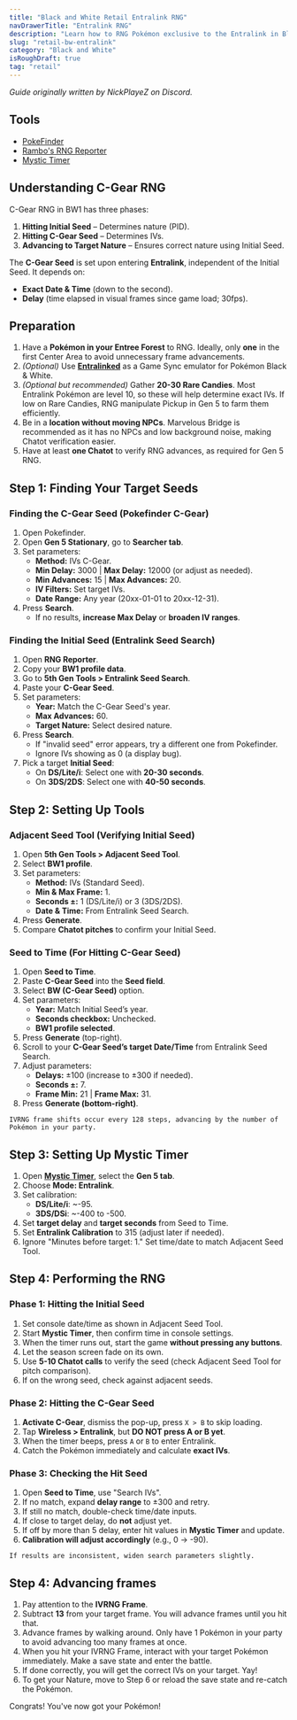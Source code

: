 ```yaml
---
title: "Black and White Retail Entralink RNG"
navDrawerTitle: "Entralink RNG"
description: "Learn how to RNG Pokémon exclusive to the Entralink in Black and White, including event-only encounters like Arceus."
slug: "retail-bw-entralink"
category: "Black and White"
isRoughDraft: true
tag: "retail"
---
```


_Guide originally written by NickPlayeZ on Discord._

## Tools

- [PokeFinder](https://github.com/Admiral-Fish/PokeFinder/releases)
- [Rambo's RNG Reporter](https://ci.appveyor.com/project/Bambo-Rambo/rngreporter/build/artifacts)
- [Mystic Timer](/mystic-timer)

## Understanding C-Gear RNG

C-Gear RNG in BW1 has three phases:

1. **Hitting Initial Seed** – Determines nature (PID).
2. **Hitting C-Gear Seed** – Determines IVs.
3. **Advancing to Target Nature** – Ensures correct nature using Initial Seed.

The **C-Gear Seed** is set upon entering **Entralink**, independent of the Initial Seed. It depends on:

- **Exact Date & Time** (down to the second).
- **Delay** (time elapsed in visual frames since game load; 30fps).

## Preparation

1. Have a **Pokémon in your Entree Forest** to RNG. Ideally, only **one** in the first Center Area to avoid unnecessary frame advancements.
2. _(Optional)_ Use **[Entralinked](https://github.com/kuroppoi/entralinked)** as a Game Sync emulator for Pokémon Black & White.
3. _(Optional but recommended)_ Gather **20-30 Rare Candies**. Most Entralink Pokémon are level 10, so these will help determine exact IVs. If low on Rare Candies, RNG manipulate Pickup in Gen 5 to farm them efficiently.
4. Be in a **location without moving NPCs**. Marvelous Bridge is recommended as it has no NPCs and low background noise, making Chatot verification easier.
5. Have at least **one Chatot** to verify RNG advances, as required for Gen 5 RNG.

## Step 1: Finding Your Target Seeds

### Finding the C-Gear Seed (Pokefinder C-Gear)

1. Open Pokefinder.
2. Open **Gen 5 Stationary**, go to **Searcher tab**.
3. Set parameters:
   - **Method:** IVs C-Gear.
   - **Min Delay:** 3000 | **Max Delay:** 12000 (or adjust as needed).
   - **Min Advances:** 15 | **Max Advances:** 20.
   - **IV Filters:** Set target IVs.
   - **Date Range:** Any year (20xx-01-01 to 20xx-12-31).
4. Press **Search**.
   - If no results, **increase Max Delay** or **broaden IV ranges**.

### Finding the Initial Seed (Entralink Seed Search)

1. Open **RNG Reporter**.
2. Copy your **BW1 profile data**.
3. Go to **5th Gen Tools > Entralink Seed Search**.
4. Paste your **C-Gear Seed**.
5. Set parameters:
   - **Year:** Match the C-Gear Seed's year.
   - **Max Advances:** 60.
   - **Target Nature:** Select desired nature.
6. Press **Search**.
   - If "invalid seed" error appears, try a different one from Pokefinder.
   - Ignore IVs showing as 0 (a display bug).
7. Pick a target **Initial Seed**:
   - On **DS/Lite/i**: Select one with **20-30 seconds**.
   - On **3DS/2DS**: Select one with **40-50 seconds**.

## Step 2: Setting Up Tools

### Adjacent Seed Tool (Verifying Initial Seed)

1. Open **5th Gen Tools > Adjacent Seed Tool**.
2. Select **BW1 profile**.
3. Set parameters:
   - **Method:** IVs (Standard Seed).
   - **Min & Max Frame:** 1.
   - **Seconds ±:** 1 (DS/Lite/i) or 3 (3DS/2DS).
   - **Date & Time:** From Entralink Seed Search.
4. Press **Generate**.
5. Compare **Chatot pitches** to confirm your Initial Seed.

### Seed to Time (For Hitting C-Gear Seed)

1. Open **Seed to Time**.
2. Paste **C-Gear Seed** into the **Seed field**.
3. Select **BW (C-Gear Seed)** option.
4. Set parameters:
   - **Year:** Match Initial Seed’s year.
   - **Seconds checkbox:** Unchecked.
   - **BW1 profile selected**.
5. Press **Generate** (top-right).
6. Scroll to your **C-Gear Seed’s target Date/Time** from Entralink Seed Search.
7. Adjust parameters:
   - **Delays:** ±100 (increase to ±300 if needed).
   - **Seconds ±:** 7.
   - **Frame Min:** 21 | **Frame Max:** 31.
8. Press **Generate (bottom-right)**.

```
IVRNG frame shifts occur every 128 steps, advancing by the number of Pokémon in your party.
```

## Step 3: Setting Up Mystic Timer

1. Open **[Mystic Timer](/mystic-timer)**, select the **Gen 5 tab**.
2. Choose **Mode: Entralink**.
3. Set calibration:
   - **DS/Lite/i**: ~-95.
   - **3DS/DSi**: ~-400 to -500.
4. Set **target delay** and **target seconds** from Seed to Time.
5. Set **Entralink Calibration** to 315 (adjust later if needed).
6. Ignore "Minutes before target: 1." Set time/date to match Adjacent Seed Tool.

## Step 4: Performing the RNG

### Phase 1: Hitting the Initial Seed

1. Set console date/time as shown in Adjacent Seed Tool.
2. Start **Mystic Timer**, then confirm time in console settings.
3. When the timer runs out, start the game **without pressing any buttons**.
4. Let the season screen fade on its own.
5. Use **5-10 Chatot calls** to verify the seed (check Adjacent Seed Tool for pitch comparison).
6. If on the wrong seed, check against adjacent seeds.

### Phase 2: Hitting the C-Gear Seed

1. **Activate C-Gear**, dismiss the pop-up, press `X > B` to skip loading.
2. Tap **Wireless > Entralink**, but **DO NOT press A or B yet**.
3. When the timer beeps, press `A` or `B` to enter Entralink.
4. Catch the Pokémon immediately and calculate **exact IVs**.

### Phase 3: Checking the Hit Seed

1. Open **Seed to Time**, use "Search IVs".
2. If no match, expand **delay range** to ±300 and retry.
3. If still no match, double-check time/date inputs.
4. If close to target delay, do **not** adjust yet.
5. If off by more than 5 delay, enter hit values in **Mystic Timer** and update.
6. **Calibration will adjust accordingly** (e.g., 0 → -90).

```
If results are inconsistent, widen search parameters slightly.
```

## Step 4: Advancing frames

1. Pay attention to the **IVRNG Frame**.
2. Subtract **13** from your target frame. You will advance frames until you hit that.
3. Advance frames by walking around. Only have 1 Pokémon in your party to avoid advancing too many frames at once.
4. When you hit your IVRNG Frame, interact with your target Pokémon immediately. Make a save state and enter the battle.
5. If done correctly, you will get the correct IVs on your target. Yay!
6. To get your Nature, move to Step 6 or reload the save state and re-catch the Pokémon.

Congrats! You've now got your Pokémon!
